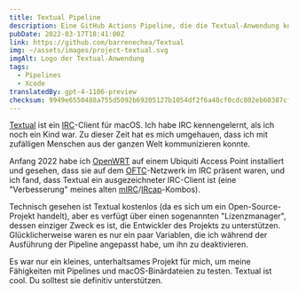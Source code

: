 ```yaml
---
title: Textual Pipeline
description: Eine GitHub Actions Pipeline, die die Textual-Anwendung kompiliert und zusätzlich deren Lizenzmanager deaktiviert.
pubDate: 2022-03-17T18:41:00Z
link: https://github.com/barrenechea/Textual
img: ~/assets/images/project-textual.svg
imgAlt: Logo der Textual-Anwendung
tags:
  - Pipelines
  - Xcode
translatedBy: gpt-4-1106-preview
checksum: 9949e6550488a755d5092b69205127b1054df2f6a48cf0cdc802eb60387cf8b4
---
```


[Textual](https://www.codeux.com/textual) ist ein [IRC](https://de.wikipedia.org/wiki/Internet_Relay_Chat)-Client für macOS. Ich habe IRC kennengelernt, als ich noch ein Kind war. Zu dieser Zeit hat es mich umgehauen, dass ich mit zufälligen Menschen aus der ganzen Welt kommunizieren konnte.

Anfang 2022 habe ich [OpenWRT](https://openwrt.org) auf einem Ubiquiti Access Point installiert und gesehen, dass sie auf dem [OFTC](https://www.oftc.net)-Netzwerk im IRC präsent waren, und ich fand, dass Textual ein ausgezeichneter IRC-Client ist (eine "Verbesserung" meines alten [mIRC](https://www.mirc.com)/[IRcap](https://www.ircap.com)-Kombos).

Technisch gesehen ist Textual kostenlos (da es sich um ein Open-Source-Projekt handelt), aber es verfügt über einen sogenannten "Lizenzmanager", dessen einziger Zweck es ist, die Entwickler des Projekts zu unterstützen. Glücklicherweise waren es nur ein paar Variablen, die ich während der Ausführung der Pipeline angepasst habe, um ihn zu deaktivieren.

Es war nur ein kleines, unterhaltsames Projekt für mich, um meine Fähigkeiten mit Pipelines und macOS-Binärdateien zu testen. Textual ist cool. Du solltest sie definitiv unterstützen.
